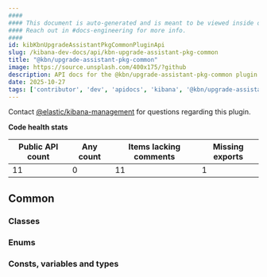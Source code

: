 ```yaml
---
####
#### This document is auto-generated and is meant to be viewed inside our experimental, new docs system.
#### Reach out in #docs-engineering for more info.
####
id: kibKbnUpgradeAssistantPkgCommonPluginApi
slug: /kibana-dev-docs/api/kbn-upgrade-assistant-pkg-common
title: "@kbn/upgrade-assistant-pkg-common"
image: https://source.unsplash.com/400x175/?github
description: API docs for the @kbn/upgrade-assistant-pkg-common plugin
date: 2025-10-27
tags: ['contributor', 'dev', 'apidocs', 'kibana', '@kbn/upgrade-assistant-pkg-common']
---
```




Contact [@elastic/kibana-management](https://github.com/orgs/elastic/teams/kibana-management) for questions regarding this plugin.

**Code health stats**

| Public API count  | Any count | Items lacking comments | Missing exports |
|-------------------|-----------|------------------------|-----------------|
| 11 | 0 | 11 | 1 |

## Common

### Classes
<DocDefinitionList data={kbnUpgradeAssistantPkgCommonObj.common.classes}/>

### Enums
<DocDefinitionList data={kbnUpgradeAssistantPkgCommonObj.common.enums}/>

### Consts, variables and types
<DocDefinitionList data={kbnUpgradeAssistantPkgCommonObj.common.misc}/>

